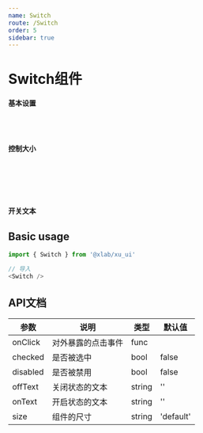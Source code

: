 ```yaml
---
name: Switch
route: /Switch
order: 5
sidebar: true
---
```



# Switch组件

#### 基本设置
<Playground>
    <Switch /> <br /><br />
    <Switch checked />
</Playground>

#### 控制大小
<Playground>
    <Switch size="small" /> <br /><br />
    <Switch /> <br /><br />
    <Switch size="large" />
</Playground>

#### 开关文本
<Playground>
    <Switch onText="开" offText="关" />
</Playground>

## Basic usage

``` js
import { Switch } from '@xlab/xu_ui'

// 导入
<Switch />
```

## API文档
|  参数  |  说明  |  类型  |  默认值  |
|  ---   |  ---  |  ---  |  ---  |
|  onClick  |  对外暴露的点击事件  |  func  |  |
|  checked  |  是否被选中  |  bool  |  false  |
|  disabled  |  是否被禁用  |  bool  |  false  |
|  offText  |  关闭状态的文本  |  string  |  ''  |
|  onText  |  开启状态的文本  |  string  |  ''  |
|  size  |  组件的尺寸  |  string  |  'default'  |
